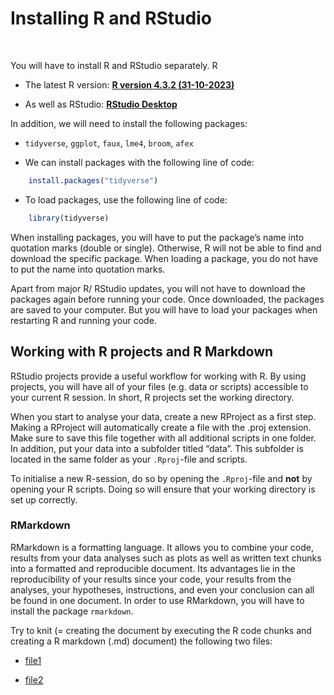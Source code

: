 # Installing R and RStudio

\

You will have to install R and RStudio separately. R

-   The latest R version: [**R version 4.3.2 (31-10-2023)**](https://cran.rstudio.com/)

-   As well as RStudio: [**RStudio Desktop**](https://posit.co/download/rstudio-desktop/)

In addition, we will need to install the following packages:

-   `tidyverse`, `ggplot`, `faux`, `lme4`, `broom`, `afex`

-   We can install packages with the following line of code:

```r
    install.packages("tidyverse")
```

-   To load packages, use the following line of code:

```r
    library(tidyverse)
```

::: {.callout-warning appearance="simple"}
When installing packages, you will have to put the package's name into quotation marks (double or single). Otherwise, R will not be able to find and download the specific package. When loading a package, you do not have to put the name into quotation marks.
:::

::: {.callout-important appearance="simple"}
Apart from major R/ RStudio updates, you will not have to download the packages again before running your code. Once downloaded, the packages are saved to your computer. But you will have to load your packages when restarting R and running your code.
:::

## Working with R projects and R Markdown

RStudio projects provide a useful workflow for working with R. By using projects, you will have all of your files (e.g. data or scripts) accessible to your current R session. In short, R projects set the working directory.

::: {.callout-tip appearance="simple"}
When you start to analyse your data, create a new RProject as a first step. Making a RProject will automatically create a file with the .proj extension. Make sure to save this file together with all additional scripts in one folder. In addition, put your data into a subfolder titled "data". This subfolder is located in the same folder as your `.Rproj`-file and scripts.
:::

::: {.callout-caution appearance="simple"}
To initialise a new R-session, do so by opening the `.Rproj`-file and **not** by opening your R scripts. Doing so will ensure that your working directory is set up correctly.
:::


### RMarkdown

RMarkdown is a formatting language. It allows you to combine your code, results from your data analyses such as plots as well as written text chunks into a formatted and reproducible document. Its advantages lie in the reproducibility of your results since your code, your results from the analyses, your hypotheses, instructions, and even your conclusion can all be found in one document. In order to use RMarkdown, you will have to install the package `rmarkdown`.

Try to knit (= creating the document by executing the R code chunks and creating a R markdown (.md) document) the following two files:

- [file1](/downloadable_files/faux-stub.Rmd) 

- [file2](/downloadable_files/mixed-stub.Rmd)

